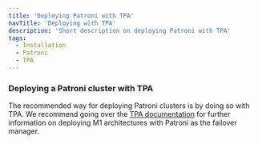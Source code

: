 ```yaml
---
title: 'Deploying Patroni with TPA'
navTitle: 'Deploying with TPA'
description: 'Short description on deploying Patroni with TPA'
tags:
  - Installation
  - Patroni
  - TPA
---
```


### Deploying a Patroni cluster with TPA

The recommended way for deploying Patroni clusters is by doing so with TPA. We recommend going over the [TPA documentation](https://www.enterprisedb.com/docs/tpa/latest/) for further information on deploying M1 architectures with Patroni as the failover manager.
